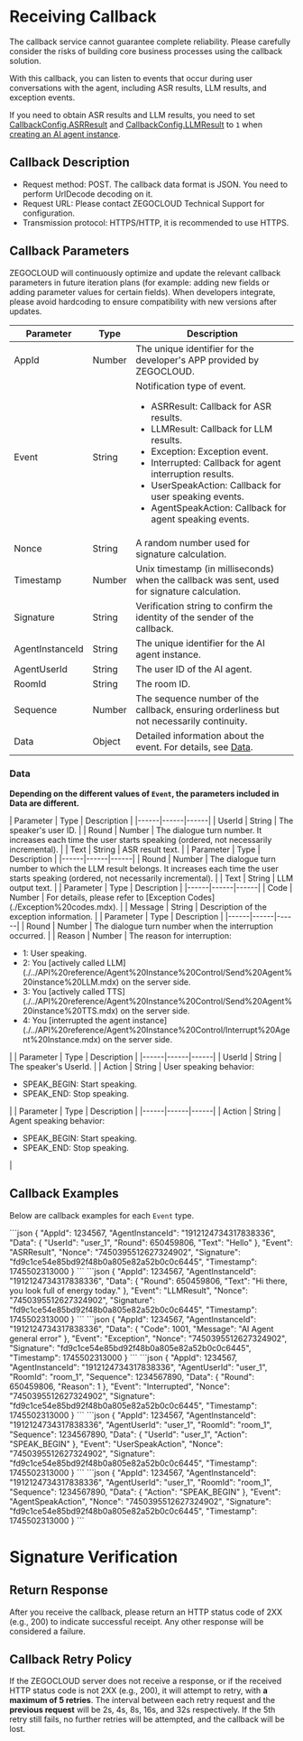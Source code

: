 
# Receiving Callback


<Warning title="Warning">The callback service cannot guarantee complete reliability. Please carefully consider the risks of building core business processes using the callback solution.</Warning>

With this callback, you can listen to events that occur during user conversations with the agent, including ASR results, LLM results, and exception events.

<Note title="Note">

If you need to obtain ASR results and LLM results, you need to set [CallbackConfig.ASRResult](./../API%20reference/Agent%20Instance%20Management/Create%20Agent%20instance.mdx#callbackconfig) and [CallbackConfig.LLMResult](./../API%20reference/Agent%20Instance%20Management/Create%20Agent%20instance.mdx#callbackconfig) to `1` when [creating an AI agent instance](./../API%20reference/Agent%20Instance%20Management/Create%20Agent%20instance.mdx).
</Note>

## Callback Description
- Request method: POST.
    <Note title="Note">The callback data format is JSON. You need to perform UrlDecode decoding on it.</Note>
- Request URL: Please contact ZEGOCLOUD Technical Support for configuration.
- Transmission protocol: HTTPS/HTTP, it is recommended to use HTTPS.

## Callback Parameters

<Note title="Note">ZEGOCLOUD will continuously optimize and update the relevant callback parameters in future iteration plans (for example: adding new fields or adding parameter values for certain fields). When developers integrate, please avoid hardcoding to ensure compatibility with new versions after updates.</Note>

| Parameter | Type | Description |
|------|------|------|
| AppId | Number | The unique identifier for the developer's APP provided by ZEGOCLOUD. |
| Event | String | Notification type of event.<ul><li>ASRResult: Callback for ASR results.</li><li>LLMResult: Callback for LLM results.</li><li>Exception: Exception event.</li><li>Interrupted: Callback for agent interruption results.</li><li>UserSpeakAction: Callback for user speaking events.</li><li>AgentSpeakAction: Callback for agent speaking events.</li></ul> |
| Nonce | String | A random number used for signature calculation. |
| Timestamp | Number | Unix timestamp (in milliseconds) when the callback was sent, used for signature calculation. |
| Signature | String | Verification string to confirm the identity of the sender of the callback. |
| AgentInstanceId | String | The unique identifier for the AI agent instance. |
| AgentUserId | String | The user ID of the AI agent. |
| RoomId | String | The room ID. |
| Sequence | Number | The sequence number of the callback, ensuring orderliness but not necessarily continuity. |
| Data | Object | Detailed information about the event. For details, see [Data](#data). |

### Data

**Depending on the different values of `Event`, the parameters included in Data are different.**

<Tabs>
<Tab title="ASRResult">
| Parameter | Type | Description |
|------|------|------|
| UserId | String | The speaker's user ID. |
| Round | Number | The dialogue turn number. It increases each time the user starts speaking (ordered, not necessarily incremental). |
| Text | String | ASR result text. |

</Tab>
<Tab title="LLMResult">
| Parameter | Type | Description |
|------|------|------|
| Round | Number | The dialogue turn number to which the LLM result belongs. It increases each time the user starts speaking (ordered, not necessarily incremental). |
| Text | String | LLM output text. |
</Tab>
<Tab title="Exception">
| Parameter | Type | Description |
|------|------|------|
| Code | Number | For details, please refer to [Exception Codes](./Exception%20codes.mdx). |
| Message | String | Description of the exception information. |
</Tab>
<Tab title="Interrupted">
| Parameter | Type | Description |
|------|------|------|
| Round | Number | The dialogue turn number when the interruption occurred. |
| Reason | Number | The reason for interruption:<ul><li>1: User speaking.</li><li>2: You [actively called LLM](./../API%20reference/Agent%20Instance%20Control/Send%20Agent%20instance%20LLM.mdx) on the server side.</li><li>3: You [actively called TTS](./../API%20reference/Agent%20Instance%20Control/Send%20Agent%20instance%20TTS.mdx) on the server side.</li><li>4: You [interrupted the agent instance](./../API%20reference/Agent%20Instance%20Control/Interrupt%20Agent%20Instance.mdx) on the server side.</li></ul> |
</Tab>
<Tab title="UserSpeakAction">
| Parameter | Type | Description |
|------|------|------|
| UserId | String | The speaker's UserId. |
| Action | String | User speaking behavior:<ul><li>SPEAK_BEGIN: Start speaking.</li><li>SPEAK_END: Stop speaking.</li></ul> |
</Tab>
<Tab title="AgentSpeakAction">
| Parameter | Type | Description |
|------|------|------|
| Action | String | Agent speaking behavior:<ul><li>SPEAK_BEGIN: Start speaking.</li><li>SPEAK_END: Stop speaking.</li></ul> |
</Tab>
</Tabs>

## Callback Examples

Below are callback examples for each `Event` type.

<Tabs>
<Tab title="ASRResult">
```json
{
    "AppId": 1234567,
    "AgentInstanceId": "1912124734317838336",
    "Data": {
        "UserId": "user_1",
        "Round": 650459806,
        "Text": "Hello"
    },
    "Event": "ASRResult",
    "Nonce": "7450395512627324902",
    "Signature": "fd9c1ce54e85bd92f48b0a805e82a52b0c0c6445",
    "Timestamp": 1745502313000
}
```
</Tab>
<Tab title="LLMResult">
```json
{
    "AppId": 1234567,
    "AgentInstanceId": "1912124734317838336",
    "Data": {
        "Round": 650459806,
        "Text": "Hi there, you look full of energy today."
    },
    "Event": "LLMResult",
    "Nonce": "7450395512627324902",
    "Signature": "fd9c1ce54e85bd92f48b0a805e82a52b0c0c6445",
    "Timestamp": 1745502313000
}
```
</Tab>
<Tab title="Exception">
```json
{
    "AppId": 1234567,
    "AgentInstanceId": "1912124734317838336",
    "Data": {
        "Code": 1001,
        "Message": "AI Agent general error"
    },
    "Event": "Exception",
    "Nonce": "7450395512627324902",
    "Signature": "fd9c1ce54e85bd92f48b0a805e82a52b0c0c6445",
    "Timestamp": 1745502313000
}
```
</Tab>
<Tab title="Interrupted">
```json
{
    "AppId": 1234567,
    "AgentInstanceId": "1912124734317838336",
    "AgentUserId": "user_1",
    "RoomId": "room_1",
    "Sequence": 1234567890,
    "Data": {
        "Round": 650459806,
        "Reason": 1
    },
    "Event": "Interrupted",
    "Nonce": "7450395512627324902",
    "Signature": "fd9c1ce54e85bd92f48b0a805e82a52b0c0c6445",
    "Timestamp": 1745502313000
}
```
</Tab>
<Tab title="UserSpeakAction">
```json
{
    "AppId": 1234567,
    "AgentInstanceId": "1912124734317838336",
    "AgentUserId": "user_1",
    "RoomId": "room_1",
    "Sequence": 1234567890,
    "Data": {
        "UserId": "user_1",
        "Action": "SPEAK_BEGIN"
    },
    "Event": "UserSpeakAction",
    "Nonce": "7450395512627324902",
    "Signature": "fd9c1ce54e85bd92f48b0a805e82a52b0c0c6445",
    "Timestamp": 1745502313000
}
```
</Tab>
<Tab title="AgentSpeakAction">
```json
{
    "AppId": 1234567,
    "AgentInstanceId": "1912124734317838336",
    "AgentUserId": "user_1",
    "RoomId": "room_1",
    "Sequence": 1234567890,
    "Data": {
        "Action": "SPEAK_BEGIN"
    },
    "Event": "AgentSpeakAction",
    "Nonce": "7450395512627324902",
    "Signature": "fd9c1ce54e85bd92f48b0a805e82a52b0c0c6445",
    "Timestamp": 1745502313000
}
```
</Tab>
</Tabs>

# Signature Verification

<SignatureVerification />

## Return Response

After you receive the callback, please return an HTTP status code of 2XX (e.g., 200) to indicate successful receipt. Any other response will be considered a failure.

## Callback Retry Policy

If the ZEGOCLOUD server does not receive a response, or if the received HTTP status code is not 2XX (e.g., 200), it will attempt to retry, with **a maximum of 5 retries**. The interval between each retry request and the **previous request** will be 2s, 4s, 8s, 16s, and 32s respectively. If the 5th retry still fails, no further retries will be attempted, and the callback will be lost.